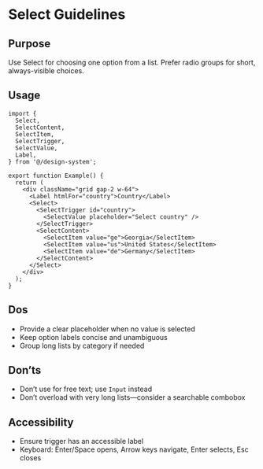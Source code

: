 
<Meta title="Design System/Select/Guidelines" />

# Select Guidelines

## Purpose

Use Select for choosing one option from a list. Prefer radio groups for short, always-visible choices.

## Usage

```tsx
import {
  Select,
  SelectContent,
  SelectItem,
  SelectTrigger,
  SelectValue,
  Label,
} from '@/design-system';

export function Example() {
  return (
    <div className="grid gap-2 w-64">
      <Label htmlFor="country">Country</Label>
      <Select>
        <SelectTrigger id="country">
          <SelectValue placeholder="Select country" />
        </SelectTrigger>
        <SelectContent>
          <SelectItem value="ge">Georgia</SelectItem>
          <SelectItem value="us">United States</SelectItem>
          <SelectItem value="de">Germany</SelectItem>
        </SelectContent>
      </Select>
    </div>
  );
}
```

## Dos

- Provide a clear placeholder when no value is selected
- Keep option labels concise and unambiguous
- Group long lists by category if needed

## Don’ts

- Don’t use for free text; use `Input` instead
- Don’t overload with very long lists—consider a searchable combobox

## Accessibility

- Ensure trigger has an accessible label
- Keyboard: Enter/Space opens, Arrow keys navigate, Enter selects, Esc closes
